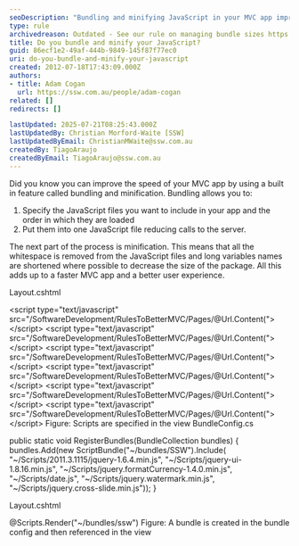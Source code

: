 ```yaml
---
seoDescription: "Bundling and minifying JavaScript in your MVC app improves performance by reducing server calls."
type: rule
archivedreason: Outdated - See our rule on managing bundle sizes https://www.ssw.com.au/rules/manage-bundle-size
title: Do you bundle and minify your JavaScript?
guid: 86ecf1e2-49af-444b-9849-145f87f77ec0
uri: do-you-bundle-and-minify-your-javascript
created: 2012-07-18T17:43:09.000Z
authors:
- title: Adam Cogan
  url: https://ssw.com.au/people/adam-cogan
related: []
redirects: []

lastUpdated: 2025-07-21T08:25:43.000Z
lastUpdatedBy: Christian Morford-Waite [SSW]
lastUpdatedByEmail: ChristianMWaite@ssw.com.au
createdBy: TiagoAraujo
createdByEmail: TiagoAraujo@ssw.com.au
---
```


Did you know you can improve the speed of your MVC app by using a built in feature called bundling and minification.
Bundling allows you to:

1. Specify the JavaScript files you want to include in your app and the order in which they are loaded
2. Put them into one JavaScript file reducing calls to the server.

The next part of the process is minification. This means that all the whitespace is removed from the JavaScript files and long variables names are shortened where possible to decrease the size of the package.
All this adds up to a faster MVC app and a better user experience.

Layout.cshtml

&lt;script type="text/javascript" src="/SoftwareDevelopment/RulesToBetterMVC/Pages/@Url.Content("&gt;&lt;/script&gt;
&lt;script type="text/javascript" src="/SoftwareDevelopment/RulesToBetterMVC/Pages/@Url.Content("&gt;&lt;/script&gt;
&lt;script type="text/javascript" src="/SoftwareDevelopment/RulesToBetterMVC/Pages/@Url.Content("&gt;&lt;/script&gt;
&lt;script type="text/javascript" src="/SoftwareDevelopment/RulesToBetterMVC/Pages/@Url.Content("&gt;&lt;/script&gt;
&lt;script type="text/javascript" src="/SoftwareDevelopment/RulesToBetterMVC/Pages/@Url.Content("&gt;&lt;/script&gt;
&lt;script type="text/javascript" src="/SoftwareDevelopment/RulesToBetterMVC/Pages/@Url.Content("&gt;&lt;/script&gt;
Figure: Scripts are specified in the view
BundleConfig.cs

public static void RegisterBundles(BundleCollection bundles)
{
bundles.Add(new ScriptBundle("~/bundles/SSW").Include(
"~/Scripts/2011.3.1115/jquery-1.6.4.min.js",
"~/Scripts/jquery-ui-1.8.16.min.js",
"~/Scripts/jquery.formatCurrency-1.4.0.min.js",
"~/Scripts/date.js",
"~/Scripts/jquery.watermark.min.js",
"~/Scripts/jquery.cross-slide.min.js"));
}

Layout.cshtml

@Scripts.Render("~/bundles/ssw") Figure: A bundle is created in the bundle config and then referenced in the view
